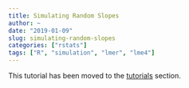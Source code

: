 ```yaml
---
title: Simulating Random Slopes
author: ~
date: "2019-01-09"
slug: simulating-random-slopes
categories: ["rstats"]
tags: ["R", "simulation", "lmer", "lme4"]
---
```


This tutorial has been moved to the [tutorials](/tutorials/) section.